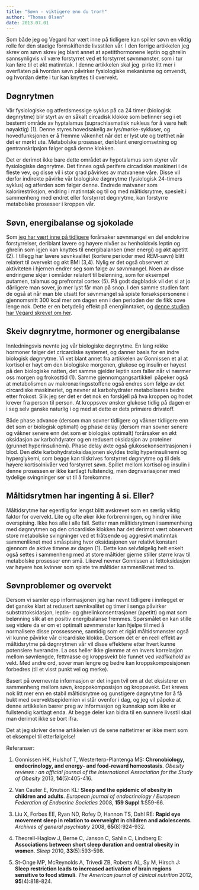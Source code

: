 ```yaml
---
title: "Søvn - viktigere enn du tror!"
author: "Thomas Olsen"
date: 2013.07.01
---
```


Som både jeg og Vegard har vært inne på tidligere kan spiller søvn en viktig rolle for den stadige formskiftende livsstilen vår. I den forrige artikkelen jeg skrev om søvn skrev jeg blant annet at apetitthormonene leptin og ghrelin sannsynligvis vil være forstyrret ved et forstyrret søvnmønster, som i tur kan føre til et økt matinntak. I denne artikkelen skal jeg  pirke litt mer i overflaten på hvordan søvn påvirker fysiologiske mekanisme og omvendt, og hvordan dette i tur kan knyttes til overvekt.

## Døgnrytmen

Vår fysiologiske og atferdsmessige syklus på ca 24 timer (biologisk døgnrytme) blir styrt av en såkalt circadisk klokke som befinner seg i et bestemt område av hyptalamus (suprachiasmatisk nukleus for å være helt nøyaktig) (1). Denne styres hovedsakelig av lys/mørke-sykluser, og hovedfunksjonen er å fremme våkenhet når det er lyst ute og trøtthet når det er mørkt ute. Metabolske prosesser, deriblant energiomsetning og gentranskripsjon følger også denne klokken.

Det er derimot ikke bare dette området av hypotalamus som styrer vår fysiologiske døgnrytme. Det finnes også perifere circadiske maskineri i de fleste vev, og disse vil i stor grad påvirkes av matvanene våre. Disse vil derfor indirekte påvirke vår biologiske døgnrytme (fysiologisk 24-timers syklus) og atferden som følger denne. Endrede matvaner som kalorirestriksjon, endring i matinntak og til og med måltidsrytme, spesielt i sammenheng med endret eller forstyrret døgnrytme, kan forstyrre metabolske prosesser i kroppen vår.

## Søvn, energibalanse og sjokolade

Som [jeg har vært inne på tidligere](http://www.friskogfunksjonell.no/sovn-og-overvekt-2/ "Søvn og overvekt – Større sammenheng enn vi tror?") forårsaker søvnmangel en del endokrine forstyrrelser, deriblant lavere og høyere nivåer av henholdsvis leptin og ghrelin som igjen kan knyttes til energibalansen (mer energi) og økt apetitt (2). I tillegg har lavere søvnkvalitet (kortere perioder med REM-søvn) blitt relatert til overvekt og økt BMI (3,4). Nylig er det også observert at aktiviteten i hjernen endrer seg som følge av søvnmangel. Noen av disse endringene skjer i områder relatert til belønning, som for eksempel putamen, talamus og prefrontal cortex (5). På godt dagbladsk vil det si at jo dårligere man sover, jo mer lyst får man på snop. I den samme studien fant de også at når man ble utsatt for søvnmangel så spiste forsøkspersonene i gjennomsnitt 300 kcal mer om dagen enn i den perioden der de fikk sove lenge nok. Dette er en betydelig effekt på energiinntaket, og [denne studien har Vegard skrevet om her](http://www.friskogfunksjonell.no/sovn-og-overvekt/ "Kan søvnmangel bidra til overvekt?").

## Skeiv døgnrytme, hormoner og energibalanse

Innledningsvis nevnte jeg vår biologiske døgnrytme. En lang rekke hormoner følger det cricardiske systemet, og danner basis for en indre biologisk døgnrytme. Vi vet blant annet fra artikkelen av Gonnissen et al at kortisol er høyt om den biologiske morgenen, glukose og insulin er høyest på den biologiske natten, det samme gjelder leptin som faller når vi nærmer oss morgen og frokosttid (1). Samme gjennomgangsartikkel  påpeker også at metabolismen av makronæringsstoffene også endres som følge av det circardiske maskineriet, og nevner at karbohydrater metaboliseres bedre etter frokost. Slik jeg ser det er det nok en forskjell på hva kroppen og hodet krever fra person til person. At kroppsvev ønsker glukose tidlig på dagen er i seg selv ganske naturlig i og med at dette er dets primære drivstoff.

Både phase advance (dersom man sovner tidligere og våkner tidligere enn det som er biologisk optimalt) og phase delay (dersom man sovner senere og våkner senere enn det som er biologisk optimalt) forårsaker en økt oksidasjon av karbohdyrater og en redusert oksidasjon av proteiner (grunnet hyperinsulinemi). Phase delay økte også glukosekonsentrasjonen i blod. Den økte karbohydratoksidasjonen skyldes trolig hyperinsulinemi og hyperglykemi, som begge kan tilskrives forstyrret døgnrytme og til dels høyere kortisolnivåer ved forstyrret søvn. Spillet mellom kortisol og insulin i denne prosessen er ikke kartlagt fullstendig, men døgnvariasjoner med tydelige svingninger ser ut til å forekomme.

## Måltidsrytmen har ingenting å si. Eller?

Måltidsrytme har egentlig for lengst blitt avskrevet som en særlig viktig faktor for overvekt. Lite og ofte øker ikke forbrenningen, og hindrer ikke overspising. Ikke hos alle i alle fall. Setter man måltidsrytmen i sammenheng med døgnrytmen og den cricardiske klokken har det derimot vært observert store metabolske svingninger ved et fråtsende og aggresivt matinntak sammenliknet med småspising hvor oksidasjonen var relativt konstant gjennom de aktive timene av dagen (1). Dette kan selvfølgelig helt enkelt også settes i sammenheng med at store måltider gjerne stiller større krav til metabolske prosesser enn små. Likevel nevner Gonnissen at fettoksidasjon var høyere hos kvinner som spiste tre måltider sammenliknet med to.

## Søvnproblemer og overvekt

Dersom vi samler opp informasjonen jeg har nevnt tidligere i innlegget er det ganske klart at redusert søvnkvalitet og timer i senga påvirker substratoksidasjon, leptin- og ghrelinkonsentrasjoner (apetitt) og mat som belønning slik at en positiv energibalanse fremmes. Spørsmålet en kan stille seg videre da er om et optimalt søvnmønster kan hjelpe til med å normalisere disse prossessene, samtidig som et rigid måltidsmønster også vil kunne påvirke vår circardiske klokke. Dersom det er en reell effekt av måltidsrytme på døgnrytmen vår vil disse effektene etter hvert kunne potensiere hverandre. La oss heller ikke glemme at en invers korrelasjon mellom søvnlengde, fettmasse og kroppsvekt ble funnet ved *vedlikehold* av vekt. Med andre ord, sover man lengre og bedre kan kroppskomposisjonen forbedres (til et visst punkt vel og merke).

Basert på overnevnte informasjon er det ingen tvil om at det eksisterer en sammenheng mellom søvn, kroppskomposisjon og kroppsvekt. Det kreves nok litt mer enn en stabil måltidsrytme og gunstigere døgnrytme for å få bukt med overvektsepidemien vi står ovenfor i dag, og jeg vil påpeke at denne artikkelen bærer preg av informasjon og kunnskap som ikke er fullstendig kartlagt enda. At begge deler kan bidra til en sunnere livsstil skal man derimot ikke se bort ifra.

Det at jeg skriver denne artikkelen uti de sene nattetimer er ikke ment som et eksempel til etterfølgelse!

Referanser:

1.  Gonnissen HK, Hulshof T, Westerterp-Plantenga MS: **Chronobiology, endocrinology, and energy- and food-reward homeostasis**. *Obesity reviews : an official journal of the International Association for the Study of Obesity* 2013, **14**(5):405-416.

2.  Van Cauter E, Knutson KL: **Sleep and the epidemic of obesity in children and adults**. *European journal of endocrinology / European Federation of Endocrine Societies* 2008, **159 Suppl 1**:S59-66.

3.  Liu X, Forbes EE, Ryan ND, Rofey D, Hannon TS, Dahl RE: **Rapid eye movement sleep in relation to overweight in children and adolescents**. *Archives of general psychiatry* 2008, **65**(8):924-932.

4.  Theorell-Haglow J, Berne C, Janson C, Sahlin C, Lindberg E: **Associations between short sleep duration and central obesity in women**. *Sleep* 2010, **33**(5):593-598.

5.  St-Onge MP, McReynolds A, Trivedi ZB, Roberts AL, Sy M, Hirsch J: **Sleep restriction leads to increased activation of brain regions sensitive to food stimuli**. *The American journal of clinical nutrition* 2012, **95**(4):818-824.
